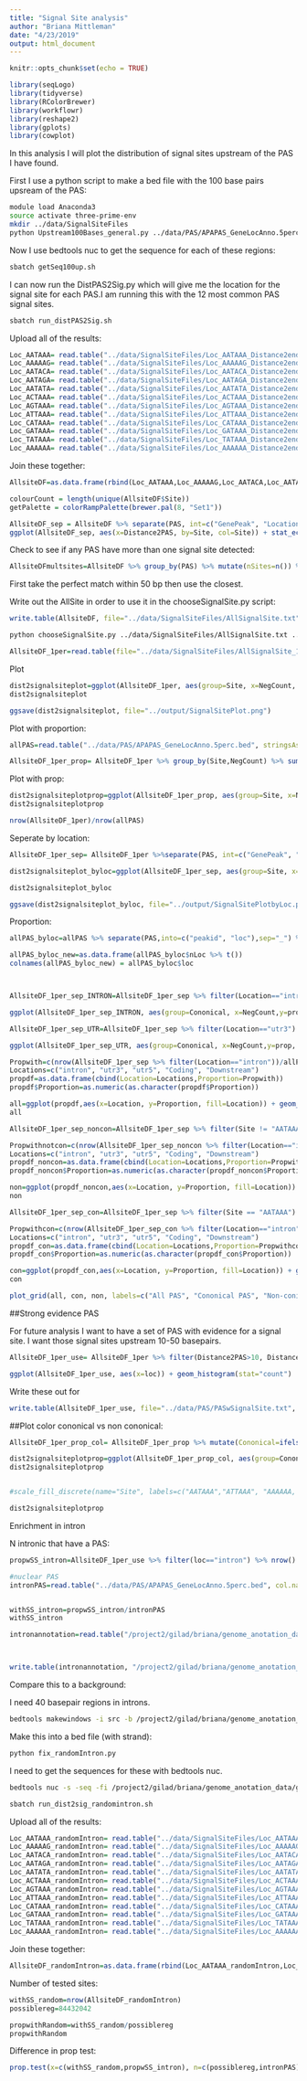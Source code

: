 ```yaml
---
title: "Signal Site analysis"
author: "Briana Mittleman"
date: "4/23/2019"
output: html_document
---
```


```r
knitr::opts_chunk$set(echo = TRUE)
```


```r
library(seqLogo)
library(tidyverse)
library(RColorBrewer)
library(workflowr)
library(reshape2)
library(gplots)
library(cowplot)
```

In this analysis I will plot the distribution of signal sites upstream of the PAS I have found. 


First I use a python script to make a bed file with the 100 base pairs upsream of the PAS:

```bash
module load Anaconda3
source activate three-prime-env
mkdir ../data/SignalSiteFiles
python Upstream100Bases_general.py ../data/PAS/APAPAS_GeneLocAnno.5perc.bed ../data/SignalSiteFiles/APAPAS_100up.bed
```


Now I use bedtools nuc to get the sequence for each of these regions:  
```bash
sbatch getSeq100up.sh 
```

I can now run the DistPAS2Sig.py which will give me the location for the signal site for each PAS.I am running this with the 12 most common PAS signal sites. 

```bash
sbatch run_distPAS2Sig.sh
```

Upload all of the results:

```r
Loc_AATAAA= read.table("../data/SignalSiteFiles/Loc_AATAAA_Distance2end.txt", header=F, col.names =c( "PAS", "Distance2PAS")) %>% mutate(Site="AATAAA")
Loc_AAAAAG= read.table("../data/SignalSiteFiles/Loc_AAAAAG_Distance2end.txt", header=F, col.names =c( "PAS", "Distance2PAS")) %>% mutate(Site="AAAAAG")
Loc_AATACA= read.table("../data/SignalSiteFiles/Loc_AATACA_Distance2end.txt", header=F, col.names =c( "PAS", "Distance2PAS")) %>% mutate(Site="AATACA")
Loc_AATAGA= read.table("../data/SignalSiteFiles/Loc_AATAGA_Distance2end.txt", header=F, col.names =c( "PAS", "Distance2PAS")) %>% mutate(Site="AATAGA")
Loc_AATATA= read.table("../data/SignalSiteFiles/Loc_AATATA_Distance2end.txt", header=F, col.names =c( "PAS", "Distance2PAS")) %>% mutate(Site="AATATA")
Loc_ACTAAA= read.table("../data/SignalSiteFiles/Loc_ACTAAA_Distance2end.txt", header=F, col.names =c( "PAS", "Distance2PAS")) %>% mutate(Site="ACTAAA")
Loc_AGTAAA= read.table("../data/SignalSiteFiles/Loc_AGTAAA_Distance2end.txt", header=F, col.names =c( "PAS", "Distance2PAS")) %>% mutate(Site="AGTAAA")
Loc_ATTAAA= read.table("../data/SignalSiteFiles/Loc_ATTAAA_Distance2end.txt", header=F, col.names =c( "PAS", "Distance2PAS")) %>% mutate(Site="ATTAAA")
Loc_CATAAA= read.table("../data/SignalSiteFiles/Loc_CATAAA_Distance2end.txt", header=F, col.names =c( "PAS", "Distance2PAS")) %>% mutate(Site="CATAAA")
Loc_GATAAA= read.table("../data/SignalSiteFiles/Loc_GATAAA_Distance2end.txt", header=F, col.names =c( "PAS", "Distance2PAS")) %>% mutate(Site="GATAAA")
Loc_TATAAA= read.table("../data/SignalSiteFiles/Loc_TATAAA_Distance2end.txt", header=F, col.names =c( "PAS", "Distance2PAS")) %>% mutate(Site="TATAAA")
Loc_AAAAAA= read.table("../data/SignalSiteFiles/Loc_AAAAAA_Distance2end.txt", header=F, col.names =c( "PAS", "Distance2PAS")) %>% mutate(Site="AAAAAA")
```

Join these together:  

```r
AllsiteDF=as.data.frame(rbind(Loc_AATAAA,Loc_AAAAAG,Loc_AATACA,Loc_AATAGA,Loc_AATATA,Loc_ACTAAA,Loc_AGTAAA,Loc_ATTAAA, Loc_GATAAA,Loc_TATAAA,Loc_CATAAA, Loc_AAAAAA))
```
```r
colourCount = length(unique(AllsiteDF$Site))
getPalette = colorRampPalette(brewer.pal(8, "Set1"))
```



```r

AllsiteDF_sep = AllsiteDF %>% separate(PAS, int=c("GenePeak", "Location"), sep="_")
ggplot(AllsiteDF_sep, aes(x=Distance2PAS, by=Site, col=Site)) + stat_ecdf() + facet_wrap(~Location)


```

Check to see if any PAS have more than one signal site detected:

```r
AllsiteDFmultsites=AllsiteDF %>% group_by(PAS) %>% mutate(nSites=n()) %>% filter(nSites>1)
```
First take the perfect match within 50 bp then use the closest. 

Write out the AllSite in order to use it in the chooseSignalSite.py script:  

```r
write.table(AllsiteDF, file="../data/SignalSiteFiles/AllSignalSite.txt", quote=F, col.names = F, row.names = F, sep="\t")
```


```bash
python chooseSignalSite.py ../data/SignalSiteFiles/AllSignalSite.txt ../data/SignalSiteFiles/AllSignalSite_1perPAS.txt
```

```r
AllsiteDF_1per=read.table(file="../data/SignalSiteFiles/AllSignalSite_1perPAS.txt", col.names = colnames(AllsiteDF)) %>% mutate(NegCount=-1*as.integer(as.character(Distance2PAS)))
```

Plot

```r
dist2signalsiteplot=ggplot(AllsiteDF_1per, aes(group=Site, x=NegCount, fill=Site)) + geom_histogram(position="stack",bins=50 ) + labs(x="Distance from PAS", y="N annotated Sites", title="Location of annotated signal sites")  +  scale_fill_manual(values = getPalette(colourCount))
dist2signalsiteplot

ggsave(dist2signalsiteplot, file="../output/SignalSitePlot.png")
```
Plot with proportion:  
```r
allPAS=read.table("../data/PAS/APAPAS_GeneLocAnno.5perc.bed", stringsAsFactors = F, col.names = c("chr","start","end","PAS","score","strand"))

AllsiteDF_1per_prop= AllsiteDF_1per %>% group_by(Site,NegCount) %>% summarise(CountperPos=n()) %>% mutate(TotCount=sum(CountperPos),prop=CountperPos/nrow(allPAS))
```

Plot with prop:
```r
dist2signalsiteplotprop=ggplot(AllsiteDF_1per_prop, aes(group=Site, x=NegCount,y=prop, fill=Site)) + geom_histogram(position="stack",bins=50,stat="identity" ) + labs(x="Distance from PAS", y="Proportion of annotated Sites", title="Location of annotated signal sites",fill="Site Sequence") +  scale_fill_manual(values = getPalette(colourCount))+ theme(text = element_text(size=20, face="bold"),axis.text.x = element_text(size = 16),axis.text.y = element_text(size = 16), legend.position = "bottom",plot.title = element_text(size=22))+ guides(fill=guide_legend(nrow=3,byrow=TRUE))
dist2signalsiteplotprop
```
```r
nrow(AllsiteDF_1per)/nrow(allPAS) 
```


Seperate by location:

```r
AllsiteDF_1per_sep= AllsiteDF_1per %>%separate(PAS, int=c("GenePeak", "Location"), sep="_")
```

```r
dist2signalsiteplot_byloc=ggplot(AllsiteDF_1per_sep, aes(group=Site, x=NegCount, fill=Site)) + geom_histogram(position="stack",bins=50 ) + labs(x="Distance from PAS", y="N annotated Sites", title="Location of annotated signal sites") + facet_wrap(~Location)+  scale_fill_manual(values = getPalette(colourCount))

dist2signalsiteplot_byloc

ggsave(dist2signalsiteplot_byloc, file="../output/SignalSitePlotbyLoc.png")
```
Proportion:  
```r
allPAS_byloc=allPAS %>% separate(PAS,into=c("peakid", "loc"),sep="_") %>% group_by(loc) %>% summarise(nLoc=n())

allPAS_byloc_new=as.data.frame(allPAS_byloc$nLoc %>% t())
colnames(allPAS_byloc_new) = allPAS_byloc$loc



AllsiteDF_1per_sep_INTRON=AllsiteDF_1per_sep %>% filter(Location=="intron") %>%  group_by(Site,NegCount) %>% summarise(CountperPos=n()) %>% mutate(TotCount=sum(CountperPos),prop=CountperPos/(allPAS_byloc_new$intron)) %>% mutate(Cononical=ifelse(Site=="AATAAA", "AATAAA", ifelse(Site=="ATTAAA", "AATTAA", "Other")))

ggplot(AllsiteDF_1per_sep_INTRON, aes(group=Cononical, x=NegCount,y=prop, fill=Cononical)) + geom_histogram(position="stack",bins=5, stat="identity" ) + labs(x="Distance from PAS", y="Propotion of annotated Sites", title="Location of annotated signal sites \nfor Intronic PAS", caption = "Other: AAAAAA, AAAAAG, AATACA, AATAGA,AATATA, ACTAAA, AGTAAA,CATAAA, GATAAA,TATAAA") +  scale_fill_manual(values = getPalette(colourCount))+  theme(text = element_text(size=20, face="bold"),axis.text.x = element_text(size = 16), legend.position = "bottom", axis.text.y = element_text(size = 16),plot.title = element_text(size=22),plot.caption = element_text(hjust = 0,size=10))
```
```r
AllsiteDF_1per_sep_UTR=AllsiteDF_1per_sep %>% filter(Location=="utr3") %>%  group_by(Site,NegCount) %>% summarise(CountperPos=n()) %>% mutate(TotCount=sum(CountperPos),prop=CountperPos/(allPAS_byloc_new$intron)) %>% mutate(Cononical=ifelse(Site=="AATAAA", "AATAAA", ifelse(Site=="ATTAAA", "AATTAA", "Other")))

ggplot(AllsiteDF_1per_sep_UTR, aes(group=Cononical, x=NegCount,y=prop, fill=Cononical)) + geom_histogram(position="stack", stat="identity" ) + labs(x="Distance from PAS", y="Propotion of annotated Sites", title="Location of annotated signal sites \nin UTR",caption = "Other: AAAAAA, AAAAAG, AATACA, AATAGA,AATATA, ACTAAA, AGTAAA,CATAAA, GATAAA,TATAAA") +  scale_fill_manual(values = getPalette(colourCount)) + theme(text = element_text(size=20, face="bold"),axis.text.x = element_text(size = 16), legend.position = "bottom", axis.text.y = element_text(size = 16),plot.title = element_text(size=22),plot.caption = element_text(hjust = 0,size=10))+ guides(fill=guide_legend(nrow=1,byrow=TRUE))
```

```r
Propwith=c(nrow(AllsiteDF_1per_sep %>% filter(Location=="intron"))/allPAS_byloc_new$intron,nrow(AllsiteDF_1per_sep %>% filter(Location=="utr3"))/allPAS_byloc_new$utr3,nrow(AllsiteDF_1per_sep %>% filter(Location=="utr5"))/allPAS_byloc_new$utr5,nrow(AllsiteDF_1per_sep %>% filter(Location=="cds"))/allPAS_byloc_new$cds,nrow(AllsiteDF_1per_sep %>% filter(Location=="end"))/allPAS_byloc_new$end)
Locations=c("intron", "utr3", "utr5", "Coding", "Downstream")
propdf=as.data.frame(cbind(Location=Locations,Proportion=Propwith))
propdf$Proportion=as.numeric(as.character(propdf$Proportion))

all=ggplot(propdf,aes(x=Location, y=Proportion, fill=Location)) + geom_bar(stat="identity") + theme(axis.text.x = element_text(angle = 90, hjust = 1))
all
```

```r
AllsiteDF_1per_sep_noncon=AllsiteDF_1per_sep %>% filter(Site != "AATAAA")

Propwithnotcon=c(nrow(AllsiteDF_1per_sep_noncon %>% filter(Location=="intron"))/allPAS_byloc_new$intron,nrow(AllsiteDF_1per_sep_noncon %>% filter(Location=="utr3"))/allPAS_byloc_new$utr3,nrow(AllsiteDF_1per_sep_noncon %>% filter(Location=="utr5"))/allPAS_byloc_new$utr5,nrow(AllsiteDF_1per_sep_noncon %>% filter(Location=="cds"))/allPAS_byloc_new$cds,nrow(AllsiteDF_1per_sep_noncon %>% filter(Location=="end"))/allPAS_byloc_new$end)
Locations=c("intron", "utr3", "utr5", "Coding", "Downstream")
propdf_noncon=as.data.frame(cbind(Location=Locations,Proportion=Propwithnotcon))
propdf_noncon$Proportion=as.numeric(as.character(propdf_noncon$Proportion))

non=ggplot(propdf_noncon,aes(x=Location, y=Proportion, fill=Location)) + geom_bar(stat="identity")+theme(axis.text.x = element_text(angle = 90, hjust = 1))
non
```
```r
AllsiteDF_1per_sep_con=AllsiteDF_1per_sep %>% filter(Site == "AATAAA")

Propwithcon=c(nrow(AllsiteDF_1per_sep_con %>% filter(Location=="intron"))/allPAS_byloc_new$intron,nrow(AllsiteDF_1per_sep_con %>% filter(Location=="utr3"))/allPAS_byloc_new$utr3,nrow(AllsiteDF_1per_sep_con %>% filter(Location=="utr5"))/allPAS_byloc_new$utr5,nrow(AllsiteDF_1per_sep_con %>% filter(Location=="cds"))/allPAS_byloc_new$cds,nrow(AllsiteDF_1per_sep_con %>% filter(Location=="end"))/allPAS_byloc_new$end)
Locations=c("intron", "utr3", "utr5", "Coding", "Downstream")
propdf_con=as.data.frame(cbind(Location=Locations,Proportion=Propwithcon))
propdf_con$Proportion=as.numeric(as.character(propdf_con$Proportion))

con=ggplot(propdf_con,aes(x=Location, y=Proportion, fill=Location)) + geom_bar(stat="identity")+ theme(axis.text.x = element_text(angle = 90, hjust = 1))
con
```


```r
plot_grid(all, con, non, labels=c("All PAS", "Cononical PAS", "Non-conical PAS"))
```


##Strong evidence PAS  

For future analysis I want to have a set of PAS with evidence for a signal site.  I want those signal sites upstream 10-50 basepairs.

```r
AllsiteDF_1per_use= AllsiteDF_1per %>% filter(Distance2PAS>10, Distance2PAS<50) %>% separate(PAS,into=c("peakid", "loc"),sep="_") %>% separate(peakid,into=c("Peaknum", "gene"),sep=":") %>% mutate(PAS=paste("peak", Peaknum, sep="")) %>% dplyr::rename("UpstreamDist"=NegCount) %>%  select(PAS, gene, loc, Site, UpstreamDist)
``` 


```r
ggplot(AllsiteDF_1per_use, aes(x=loc)) + geom_histogram(stat="count")
```

Write these out for 
```r
write.table(AllsiteDF_1per_use, file="../data/PAS/PASwSignalSite.txt", col.names = T, row.names = F, quote = F, sep="\t")
```



##Plot color cononical vs non cononical:  

```r

AllsiteDF_1per_prop_col= AllsiteDF_1per_prop %>% mutate(Cononical=ifelse(Site=="AATAAA", "AATAAA", ifelse(Site=="ATTAAA", "AATTAA", "Other")))

dist2signalsiteplotprop=ggplot(AllsiteDF_1per_prop_col, aes(group=Cononical, x=NegCount,y=prop, fill=Cononical)) + geom_histogram(position="stack",bins=50,stat="identity" ) + labs(x="Distance from PAS", y="Proportion of annotated Sites", title="Location of annotated signal sites",fill=" ", caption = "Other: AAAAAA, AAAAAG, AATACA, AATAGA,AATATA, ACTAAA, AGTAAA,CATAAA, GATAAA,TATAAA") +   theme(text = element_text(size=20, face="bold"),axis.text.x = element_text(size = 16), legend.position = "bottom", axis.text.y = element_text(size = 16),plot.title = element_text(size=22),plot.caption = element_text(hjust = 0,size=10))+ guides(fill=guide_legend(nrow=1,byrow=TRUE))  +  scale_fill_manual(values = getPalette(colourCount))
dist2signalsiteplotprop 


#scale_fill_discrete(name="Site", labels=c("AATAAA","ATTAAA", "AAAAAA, AAAAAG, AATACA, AATAGA, AATATA, ACTAAA, AGTAAA,CATAAA, GATAAA,TATAAA")
```


```r
dist2signalsiteplotprop
```



Enrichment in intron

N intronic that have a PAS:
```r
propwSS_intron=AllsiteDF_1per_use %>% filter(loc=="intron") %>% nrow()

#nuclear PAS
intronPAS=read.table("../data/PAS/APAPAS_GeneLocAnno.5perc.bed", col.names = c("chr","start","end", "id", "score", "strand")) %>% separate(id, into=c("pas", "loc"), sep="_") %>% filter(loc=="intron") %>% nrow()


withSS_intron=propwSS_intron/intronPAS
withSS_intron
```


```r
intronannotation=read.table("/project2/gilad/briana/genome_anotation_data/RefSeq_annotations/ncbiRefSeq_intron.sort.bed", col.names = c("chr", "start", "end", "loc", "gene", "score", "strand"))%>% mutate(name=paste(gene, loc, strand, sep="_")) %>% select(chr, start, end, name, score, strand)



write.table(intronannotation, "/project2/gilad/briana/genome_anotation_data/RefSeq_annotations/ncbiRefSeq_intronNamed.sort.bed", col.names = F, row.names = F,quote = F, sep="\t")
```


Compare this to a background: 

I need 40 basepair regions in introns. 

```bash
bedtools makewindows -i src -b /project2/gilad/briana/genome_anotation_data/RefSeq_annotations/ncbiRefSeq_intronNamed.sort.bed -w 40 > /project2/gilad/briana/genome_anotation_data/RefSeq_annotations/ncbiRefSeq_intron.sort_randomIntervals.bed
```
Make this into a bed file (with strand):  

```bash
python fix_randomIntron.py
```



I need to get the sequences for these with bedtools nuc.  

```bash
bedtools nuc -s -seq -fi /project2/gilad/briana/genome_anotation_data/genome/Homo_sapiens.GRCh37.75.dna_sm.all.fa -bed /project2/gilad/briana/genome_anotation_data/RefSeq_annotations/ncbiRefSeq_intron.sort_randomIntervals.fixed.bed > /project2/gilad/briana/apaQTL/data/SignalSiteFiles/ncbiRefSeq_intron.sort_randomIntervalsSeq.bed
```



```bash
sbatch run_dist2sig_randomintron.sh
```


Upload all of the results:

```r
Loc_AATAAA_randomIntron= read.table("../data/SignalSiteFiles/Loc_AATAAA_Distance2end_randomIntron.txt", header=F, col.names =c( "PAS", "Distance2PAS")) %>% mutate(Site="AATAAA")
Loc_AAAAAG_randomIntron= read.table("../data/SignalSiteFiles/Loc_AAAAAG_Distance2end_randomIntron.txt", header=F, col.names =c( "PAS", "Distance2PAS")) %>% mutate(Site="AAAAAG")
Loc_AATACA_randomIntron= read.table("../data/SignalSiteFiles/Loc_AATACA_Distance2end_randomIntron.txt", header=F, col.names =c( "PAS", "Distance2PAS")) %>% mutate(Site="AATACA")
Loc_AATAGA_randomIntron= read.table("../data/SignalSiteFiles/Loc_AATAGA_Distance2end_randomIntron.txt", header=F, col.names =c( "PAS", "Distance2PAS")) %>% mutate(Site="AATAGA")
Loc_AATATA_randomIntron= read.table("../data/SignalSiteFiles/Loc_AATATA_Distance2end_randomIntron.txt", header=F, col.names =c( "PAS", "Distance2PAS")) %>% mutate(Site="AATATA")
Loc_ACTAAA_randomIntron= read.table("../data/SignalSiteFiles/Loc_ACTAAA_Distance2end_randomIntron.txt", header=F, col.names =c( "PAS", "Distance2PAS")) %>% mutate(Site="ACTAAA")
Loc_AGTAAA_randomIntron= read.table("../data/SignalSiteFiles/Loc_AGTAAA_Distance2end_randomIntron.txt", header=F, col.names =c( "PAS", "Distance2PAS")) %>% mutate(Site="AGTAAA")
Loc_ATTAAA_randomIntron= read.table("../data/SignalSiteFiles/Loc_ATTAAA_Distance2end_randomIntron.txt", header=F, col.names =c( "PAS", "Distance2PAS")) %>% mutate(Site="ATTAAA")
Loc_CATAAA_randomIntron= read.table("../data/SignalSiteFiles/Loc_CATAAA_Distance2end_randomIntron.txt", header=F, col.names =c( "PAS", "Distance2PAS")) %>% mutate(Site="CATAAA")
Loc_GATAAA_randomIntron= read.table("../data/SignalSiteFiles/Loc_GATAAA_Distance2end_randomIntron.txt", header=F, col.names =c( "PAS", "Distance2PAS")) %>% mutate(Site="GATAAA")
Loc_TATAAA_randomIntron= read.table("../data/SignalSiteFiles/Loc_TATAAA_Distance2end_randomIntron.txt", header=F, col.names =c( "PAS", "Distance2PAS")) %>% mutate(Site="TATAAA")
Loc_AAAAAA_randomIntron= read.table("../data/SignalSiteFiles/Loc_AAAAAA_Distance2end_randomIntron.txt", header=F, col.names =c( "PAS", "Distance2PAS")) %>% mutate(Site="AAAAAA")
```

Join these together:  

```r
AllsiteDF_randomIntron=as.data.frame(rbind(Loc_AATAAA_randomIntron,Loc_AAAAAG_randomIntron,Loc_AATACA_randomIntron,Loc_AATAGA_randomIntron,Loc_AATATA_randomIntron,Loc_ACTAAA_randomIntron,Loc_AGTAAA_randomIntron,Loc_ATTAAA_randomIntron, Loc_GATAAA_randomIntron,Loc_TATAAA_randomIntron,Loc_CATAAA_randomIntron, Loc_AAAAAA_randomIntron))
```

Number of tested sites: 


```r
withSS_random=nrow(AllsiteDF_randomIntron)
possiblereg=84432042

propwithRandom=withSS_random/possiblereg
propwithRandom
```


Difference in prop test:  

```r
prop.test(x=c(withSS_random,propwSS_intron), n=c(possiblereg,intronPAS),alternative = "less" )
```


